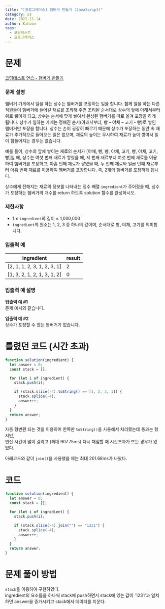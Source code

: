 ```yaml
---
title: "[프로그래머스] 햄버거 만들기 (JavaScript)"
category: ps
date: 2022-11-14
author: Kihoon
tags:
  - 코딩테스트
  - 프로그래머스
---
```


# 문제

[코딩테스트 연습 - 햄버거 만들기](https://school.programmers.co.kr/learn/courses/30/lessons/133502)

### 문제 설명

햄버거 가게에서 일을 하는 상수는 햄버거를 포장하는 일을 합니다. 함께 일을 하는 다른 직원들이 햄버거에 들어갈 재료를 조리해 주면 조리된 순서대로 상수의 앞에 아래서부터 위로 쌓이게 되고, 상수는 순서에 맞게 쌓여서 완성된 햄버거를 따로 옮겨 포장을 하게 됩니다. 상수가 일하는 가게는 정해진 순서(아래서부터, 빵 – 야채 – 고기 - 빵)로 쌓인 햄버거만 포장을 합니다. 상수는 손이 굉장히 빠르기 때문에 상수가 포장하는 동안 속 재료가 추가적으로 들어오는 일은 없으며, 재료의 높이는 무시하여 재료가 높이 쌓여서 일이 힘들어지는 경우는 없습니다.

예를 들어, 상수의 앞에 쌓이는 재료의 순서가 [야채, 빵, 빵, 야채, 고기, 빵, 야채, 고기, 빵]일 때, 상수는 여섯 번째 재료가 쌓였을 때, 세 번째 재료부터 여섯 번째 재료를 이용하여 햄버거를 포장하고, 아홉 번째 재료가 쌓였을 때, 두 번째 재료와 일곱 번째 재료부터 아홉 번째 재료를 이용하여 햄버거를 포장합니다. 즉, 2개의 햄버거를 포장하게 됩니다.

상수에게 전해지는 재료의 정보를 나타내는 정수 배열 `ingredient`가 주어졌을 때, 상수가 포장하는 햄버거의 개수를 return 하도록 solution 함수를 완성하시오.

### 제한사항

- 1 ≤ `ingredient`의 길이 ≤ 1,000,000
- `ingredient`의 원소는 1, 2, 3 중 하나의 값이며, 순서대로 빵, 야채, 고기를 의미합니다.

### 입출력 예

| ingredient                  | result |
| --------------------------- | ------ |
| [2, 1, 1, 2, 3, 1, 2, 3, 1] | 2      |
| [1, 3, 2, 1, 2, 1, 3, 1, 2] | 0      |

### 입출력 예 설명

**입출력 예 #1** <br/>
문제 예시와 같습니다.

**입출력 예 #2** <br/>
상수가 포장할 수 있는 햄버거가 없습니다.

# 틀렸던 코드 (시간 초과)

```jsx
function solution(ingredient) {
  let answer = 0;
  const stack = [];

  for (let i of ingredient) {
    stack.push(i);

    if (stack.slice(-4).toString() == [1, 2, 3, 1]) {
      stack.splice(-4);
      answer++;
    }
  }
  return answer;
}
```

자동 형변환 되는 것을 이용하여 한쪽만 `toString()`을 사용해서 처리했는데 통과는 했지만, <br/>
연산 시간이 많이 걸리고 (최대 907.75ms) 다시 채점할 때 시간초과가 뜨는 경우가 있었다.

아래코드와 같이 `join()`을 사용했을 때는 최대 201.68ms가 나왔다.

# 코드

```jsx
function solution(ingredient) {
  let answer = 0;
  const stack = [];

  for (let i of ingredient) {
    stack.push(i);

    if (stack.slice(-4).join("") == "1231") {
      stack.splice(-4);
      answer++;
    }
  }
  return answer;
}
```

# 문제 풀이 방법

`stack`을 이용하여 구현하였다.<br/>
ingredient의 요소들을 하나씩 stack에 push하면서 stack에 있는 값이 '1231'과 일치하면 answer을 증가시키고 stack에서 데이터를 지운다.

